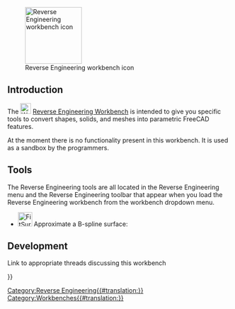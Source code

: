 <languages/>

{{Docnav
|[[Points_Workbench|Points Workbench]]
|[[Robot_Workbench|Robot Workbench]]
|IconL=Workbench_Points.svg
|IconR=Workbench_Robot.svg
}}

[[Image:Workbench_Reverse_Engineering.svg|thumb|128px|Reverse Engineering workbench icon]]

== Introduction == 

The [[Image:Workbench_Reverse_Engineering.svg|24px]] [[Reverse_Engineering_Workbench|Reverse Engineering Workbench]] is intended to give you specific tools to convert shapes, solids, and meshes into parametric FreeCAD features.

At the moment there is no functionality present in this workbench. It is used as a sandbox by the programmers.

== Tools ==

The Reverse Engineering tools are all located in the Reverse Engineering menu and the Reverse Engineering toolbar that appear when you load the Reverse Engineering workbench from the workbench dropdown menu.

* [[Image:FitSurface.svg|32px]] Approximate a B-spline surface: 

== Development ==

Link to appropriate threads discussing this workbench


{{Docnav
|[[Points_Workbench|Points Workbench]]
|[[Robot_Workbench|Robot Workbench]]
|IconL=Workbench_Points.svg
|IconR=Workbench_Robot.svg
}}

{{Userdocnavi{{#translation:}}}}
[[Category:Reverse Engineering{{#translation:}}]]
[[Category:Workbenches{{#translation:}}]]
